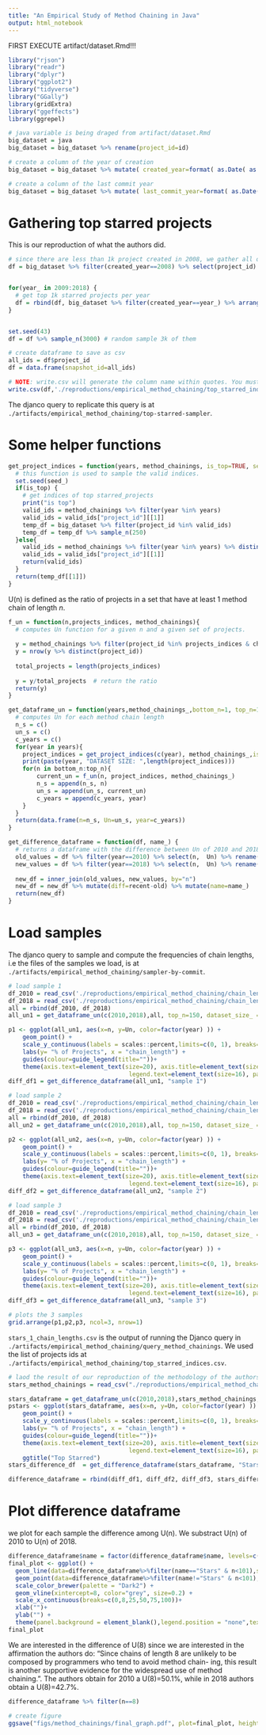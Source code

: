 ```yaml
---
title: "An Empirical Study of Method Chaining in Java"
output: html_notebook
---
```

FIRST EXECUTE artifact/dataset.Rmd!!!

```r
library("rjson")
library("readr")
library("dplyr")
library("ggplot2")
library("tidyverse")
library("GGally")
library(gridExtra)
library("ggeffects")
library(ggrepel)
```


```r
# java variable is being draged from artifact/dataset.Rmd
big_dataset = java
big_dataset = big_dataset %>% rename(project_id=id)

# create a column of the year of creation
big_dataset = big_dataset %>% mutate( created_year=format( as.Date( as.POSIXct(created, origin="1970-01-01") ), "%Y" ))

# create a column of the last commit year
big_dataset = big_dataset %>% mutate( last_commit_year=format( as.Date( as.POSIXct(newestCommitTime, origin="1970-01-01") ), "%Y" ))
```


# Gathering top starred projects

This is our reproduction of what the authors did. 
```r
# since there are less than 1k project created in 2008, we gather all of them
df = big_dataset %>% filter(created_year==2008) %>% select(project_id)


for(year_ in 2009:2018) {
  # get top 1k starred projects per year
  df = rbind(df, big_dataset %>% filter(created_year==year_) %>% arrange(-stars) %>% head(1000) %>% select(project_id))  
}


set.seed(43)
df = df %>% sample_n(3000) # random sample 3k of them

# create dataframe to save as csv
all_ids = df$project_id
df = data.frame(snapshot_id=all_ids)

# NOTE: write.csv will generate the column name within quotes. You must remove these quotes.
write.csv(df,'./reproductions/empirical_method_chaining/top_starred_indices.csv',row.names = FALSE)
```

The djanco query to replicate this query is at 
`./artifacts/empirical_method_chaining/top-starred-sampler`.

# Some helper functions
```r
get_project_indices = function(years, method_chainings, is_top=TRUE, seed_=5) {
  # this function is used to sample the valid indices.
  set.seed(seed_)
  if(is_top) {
    # get indices of top starred_projects
    print("is top")
    valid_ids = method_chainings %>% filter(year %in% years)
    valid_ids = valid_ids["project_id"][[1]]
    temp_df = big_dataset %>% filter(project_id %in% valid_ids)
    temp_df = temp_df %>% sample_n(250)
  }else{
    valid_ids = method_chainings %>% filter(year %in% years) %>% distinct(project_id)
    valid_ids = valid_ids["project_id"][[1]]
    return(valid_ids)
  }
  return(temp_df[[1]])
}
```


U(n) is defined as the ratio of projects in a set that have at least 1 method chain
of length $n$.
```r
f_un = function(n,projects_indices, method_chainings){
  # computes Un function for a given n and a given set of projects.
  
  y = method_chainings %>% filter(project_id %in% projects_indices & chain_length >= n)
  y = nrow(y %>% distinct(project_id))
  
  total_projects = length(projects_indices)
  
  y = y/total_projects  # return the ratio
  return(y)
}
```

```r
get_dataframe_un = function(years,method_chainings_,bottom_n=1, top_n=100, dataset_size_=500, is_top_=TRUE, seed=5) {
  # computes Un for each method chain length
  n_s = c()
  un_s = c()
  c_years = c()
  for(year in years){
    project_indices = get_project_indices(c(year), method_chainings_,is_top=is_top_, seed_=seed) 
    print(paste(year, "DATASET SIZE: ",length(project_indices)))
    for(n in bottom_n:top_n){
        current_un = f_un(n, project_indices, method_chainings_)
        n_s = append(n_s, n)
        un_s = append(un_s, current_un)
        c_years = append(c_years, year)
    }
  }
  return(data.frame(n=n_s, Un=un_s, year=c_years))
}
```


```r
get_difference_dataframe = function(df, name_) {
  # returns a dataframe with the difference between Un of 2010 and 2018
  old_values = df %>% filter(year==2010) %>% select(n,  Un) %>% rename(old=Un)
  new_values = df %>% filter(year==2018) %>% select(n,  Un) %>% rename(recent=Un)
  
  new_df = inner_join(old_values, new_values, by="n")
  new_df = new_df %>% mutate(diff=recent-old) %>% mutate(name=name_)
  return(new_df)
}
```


# Load samples

The djanco query to sample and compute the frequencies of chain lengths, i.e the files of the samples we load,
is at `./artifacts/empirical_method_chaining/sampler-by-commit`.
```r
# load sample 1
df_2010 = read_csv('./reproductions/empirical_method_chaining/chain_lengths_2010_1.csv')
df_2018 = read_csv('./reproductions/empirical_method_chaining/chain_lengths_2018_1.csv')
all = rbind(df_2010, df_2018)
all_un1 = get_dataframe_un(c(2010,2018),all, top_n=150, dataset_size_ =1700, is_top_=FALSE)

p1 <- ggplot(all_un1, aes(x=n, y=Un, color=factor(year) )) +
    geom_point() +
    scale_y_continuous(labels = scales::percent,limits=c(0, 1), breaks=c(0, 0.2, 0.4, 0.6,0.8,1)) +
    labs(y= "% of Projects", x = "chain_length") +
    guides(colour=guide_legend(title=""))+ 
    theme(axis.text=element_text(size=20), axis.title=element_text(size=20),
                                  legend.text=element_text(size=16), panel.grid.major = element_blank())
diff_df1 = get_difference_dataframe(all_un1, "sample 1")
```


```r
# load sample 2
df_2010 = read_csv('./reproductions/empirical_method_chaining/chain_lengths_2010_2.csv')
df_2018 = read_csv('./reproductions/empirical_method_chaining/chain_lengths_2018_2.csv')
all = rbind(df_2010, df_2018)
all_un2 = get_dataframe_un(c(2010,2018),all, top_n=150, dataset_size_ =1700, is_top_=FALSE)

p2 <- ggplot(all_un2, aes(x=n, y=Un, color=factor(year) )) +
    geom_point() +
    scale_y_continuous(labels = scales::percent,limits=c(0, 1), breaks=c(0, 0.2, 0.4, 0.6,0.8,1)) +
    labs(y= "% of Projects", x = "chain_length") +
    guides(colour=guide_legend(title=""))+ 
    theme(axis.text=element_text(size=20), axis.title=element_text(size=20),
                                  legend.text=element_text(size=16), panel.grid.major = element_blank())
diff_df2 = get_difference_dataframe(all_un2, "sample 2")
```


```r
# load sample 3
df_2010 = read_csv('./reproductions/empirical_method_chaining/chain_lengths_2010_3.csv')
df_2018 = read_csv('./reproductions/empirical_method_chaining/chain_lengths_2018_3.csv')
all = rbind(df_2010, df_2018)
all_un3 = get_dataframe_un(c(2010,2018),all, top_n=150, dataset_size_ =1700, is_top_=FALSE)

p3 <- ggplot(all_un3, aes(x=n, y=Un, color=factor(year) )) +
    geom_point() +
    scale_y_continuous(labels = scales::percent,limits=c(0, 1), breaks=c(0, 0.2, 0.4, 0.6,0.8,1)) +
    labs(y= "% of Projects", x = "chain_length") +
    guides(colour=guide_legend(title=""))+ 
    theme(axis.text=element_text(size=20), axis.title=element_text(size=20),
                                  legend.text=element_text(size=16), panel.grid.major = element_blank())
diff_df3 = get_difference_dataframe(all_un3, "sample 3")
```



```r
# plots the 3 samples 
grid.arrange(p1,p2,p3, ncol=3, nrow=1)
```

`stars_1_chain_lengths.csv` is the output of running the Djanco query
in `./artifacts/empirical_method_chaining/query_method_chainings`. We used the list of projects ids
at `./artifacts/empirical_method_chaining/top_starred_indices.csv`.
```r
# laod the result of our reproduction of the methodology of the authors
stars_method_chainings = read_csv("./reproductions/empirical_method_chaining/stars_1_chain_lengths.csv")
```


```r
stars_dataframe = get_dataframe_un(c(2010,2018),stars_method_chainings, top_n=150,seed=777)
pstars <- ggplot(stars_dataframe, aes(x=n, y=Un, color=factor(year) )) +
    geom_point() +
    scale_y_continuous(labels = scales::percent,limits=c(0, 1), breaks=c(0, 0.2, 0.4, 0.6,0.8,1)) +
    labs(y= "% of Projects", x = "chain_length") +
    guides(colour=guide_legend(title=""))+ 
    theme(axis.text=element_text(size=20), axis.title=element_text(size=20),
                                  legend.text=element_text(size=16), panel.grid.major = element_blank()) + 
    ggtitle("Top Starred") 
stars_difference_df  = get_difference_dataframe(stars_dataframe, "Stars")
```

```r
difference_dataframe = rbind(diff_df1, diff_df2, diff_df3, stars_difference_df)
```


# Plot difference dataframe
we plot for each sample the difference among U(n). We substract U(n) of 2010 to U(n) of 2018.
```r
difference_dataframe$name = factor(difference_dataframe$name, levels=c("Stars", "sample 1", "sample 2", "sample 3"))
final_plot <- ggplot() + 
  geom_line(data=difference_dataframe%>%filter(name=="Stars" & n<101),size=0.5,aes(x=n, y=diff),color="black") + 
  geom_point(data=difference_dataframe%>%filter(name!="Stars" & n<101),size=0.75,aes(x=n, y=diff, color=name))+
  scale_color_brewer(palette = "Dark2") +
  geom_vline(xintercept=8, color="grey", size=0.2) + 
  scale_x_continuous(breaks=c(0,8,25,50,75,100))+
  xlab("")+
  ylab("") +
  theme(panel.background = element_blank(),legend.position = "none",text = element_text(size=20))
final_plot
```

We are interested in the difference of U(8) since we are interested in the affirmation the authors do: 
"Since chains of length 8 are unlikely to be composed by programmers who tend to avoid method chain- ing, this result is another supportive evidence for the widespread use of method chaining.".
The authors obtain for 2010 a U(8)=50.1%, while in 2018 authors obtain a U(8)=42.7%.

```r
difference_dataframe %>% filter(n==8)
```


```r
# create figure
ggsave("figs/method_chainings/final_graph.pdf", plot=final_plot, height=7, width=10 )
```

